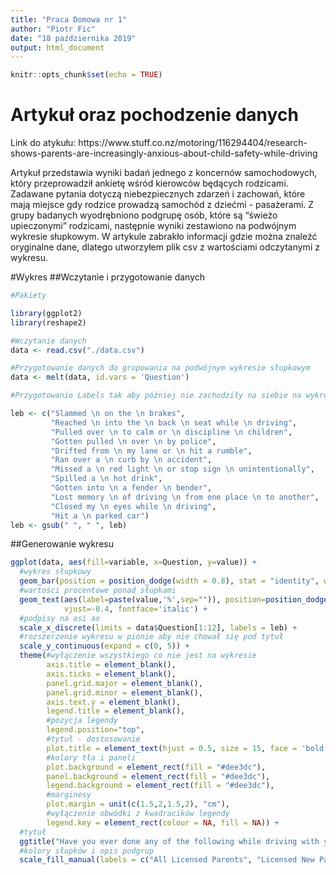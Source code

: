 ```yaml
---
title: "Praca Domowa nr 1"
author: "Piotr Fic"
date: "18 października 2019"
output: html_document
---
```


```r
knitr::opts_chunk$set(echo = TRUE)
```

# Artykuł oraz pochodzenie danych

Link do atykułu:
https://www.stuff.co.nz/motoring/116294404/research-shows-parents-are-increasingly-anxious-about-child-safety-while-driving

Artykuł przedstawia wyniki badań jednego z koncernów samochodowych, który przeprowadził ankietę wśród kierowców będących rodzicami. Zadawane pytania dotyczą niebezpiecznych zdarzeń i zachowań, które mają miejsce gdy rodzice prowadzą samochód z dziećmi - pasażerami. Z grupy badanych wyodrębniono podgrupę osób, które są "świeżo upieczonymi" rodzicami, następnie wyniki zestawiono na podwójnym wykresie słupkowym. W artykule zabrakło informacji gdzie można znaleźć oryginalne dane, dlatego utworzyłem plik csv z wartościami odczytanymi z wykresu.

#Wykres
##Wczytanie i przygotowanie danych

```r
#Pakiety

library(ggplot2)
library(reshape2)

#Wczytanie danych
data <- read.csv("./data.csv")

#Przygotowanie danych do grupowania na podwójnym wykresie słupkowym 
data <- melt(data, id.vars = 'Question')

#Przygotowanie Labels tak aby później nie zachodziły na siebie na wykresie

leb <- c("Slammed \n on the \n brakes",
         "Reached \n into the \n back \n seat while \n driving",
         "Pulled over \n to calm or \n discipline \n children",
         "Gotten pulled \n over \n by police",
         "Drifted from \n my lane or \n hit a rumble",
         "Ran over a \n curb by \n accident",
         "Missed a \n red light \n or stop sign \n unintentionally",
         "Spilled a \n hot drink",
         "Gotten into \n a fender \n bender",
         "Lost memory \n of driving \n from one place \n to another",
         "Closed my \n eyes while \n driving",
         "Hit a \n parked car")
leb <- gsub(" ", " ", leb)
```

##Generowanie wykresu

```r

ggplot(data, aes(fill=variable, x=Question, y=value)) +
  #wykres słupkowy
  geom_bar(position = position_dodge(width = 0.8), stat = "identity", width = 0.7) + 
  #wartości procentowe ponad słupkami 
  geom_text(aes(label=paste(value,'%',sep="")), position=position_dodge(width=0.8), 
            vjust=-0.4, fontface='italic') +
  #podpisy na osi ax
  scale_x_discrete(limits = data$Question[1:12], labels = leb) + 
  #rozszerzenie wykresu w pionie aby nie chował się pod tytuł
  scale_y_continuous(expand = c(0, 5)) +
  theme(#wyłączenie wszystkiego co nie jest na wykresie
        axis.title = element_blank(),
        axis.ticks = element_blank(),
        panel.grid.major = element_blank(),
        panel.grid.minor = element_blank(),
        axis.text.y = element_blank(),
        legend.title = element_blank(),
        #pozycja legendy
        legend.position="top",
        #tytuł - dostosowanie
        plot.title = element_text(hjust = 0.5, size = 15, face = 'bold'),
        #kolory tła i paneli
        plot.background = element_rect(fill = "#dee3dc"),
        panel.background = element_rect(fill = "#dee3dc"),
        legend.background = element_rect(fill = "#dee3dc"),
        #marginesy
        plot.margin = unit(c(1.5,2,1.5,2), "cm"),
        #wyłączenie obwódki z kwadracików legendy
        legend.key = element_rect(colour = NA, fill = NA)) +
  #tytuł
  ggtitle("Have you ever done any of the following while driving with your children?") +
  #kolory słupków i opis podgrup
  scale_fill_manual(labels = c("All Licensed Parents", "Licensed New Parents"), values = c("#4f5c78", "#b1d5e0"))
```

